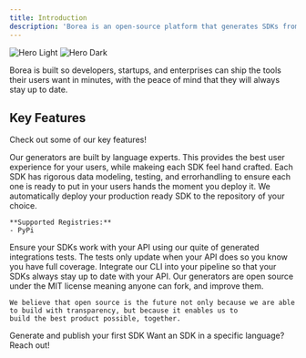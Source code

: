 ```yaml
---
title: Introduction
description: 'Borea is an open-source platform that generates SDKs from an OpenAPI spec'
---
```


<img className='block dark:hidden' src='/images/hero-light.png' alt='Hero Light' />
<img className='hidden dark:block' src='/images/hero-dark.png' alt='Hero Dark' />

Borea is built so developers, startups, and enterprises can ship the tools their users want in minutes, with the peace
of mind that they will always stay up to date.

## Key Features

Check out some of our key features!

<AccordionGroup>
	<Accordion title='Idiomatic SDKs'>
		Our generators are built by language experts. This provides the best user experience for your users, while
		makeing each SDK feel hand crafted.
	</Accordion>
	<Accordion title='Production Ready'>
		Each SDK has rigorous data modeling, testing, and errorhandling to ensure each one is ready to put in your users
		hands the moment you deploy it.
	</Accordion>
	<Accordion title='Deploy Remotely'>
		We automatically deploy your production ready SDK to the repository of your choice.

    **Supported Registries:**
    - PyPi
  </Accordion>
  <Accordion title='SDK Testing'>
    Ensure your SDKs work with your API using our quite of generated integrations tests. The tests only update when
    your API does so you know you have full coverage.
  </Accordion>
  <Accordion title='CI/CD'>
    Integrate our CLI into your pipeline so that your SDKs always stay up to date with your API.
  </Accordion>
  <Accordion title='Open Source'>
    Our generators are open source under the MIT license meaning anyone can fork, and improve them. 
    
    We believe that open source is the future not only because we are able to build with transparency, but because it enables us to
    build the best product possible, together.
  </Accordion>

</AccordionGroup>

<CardGroup cols={2}>
	<Card title='Quick Start' icon='code' href='/cli/quick-start'>
		Generate and publish your first SDK
	</Card>
	<Card title='Request a Language' icon='flag' href='mailto:hey@borea.dev?subject=SDK%20Language%20Request'>
		Want an SDK in a specific language? Reach out!
	</Card>
</CardGroup>
